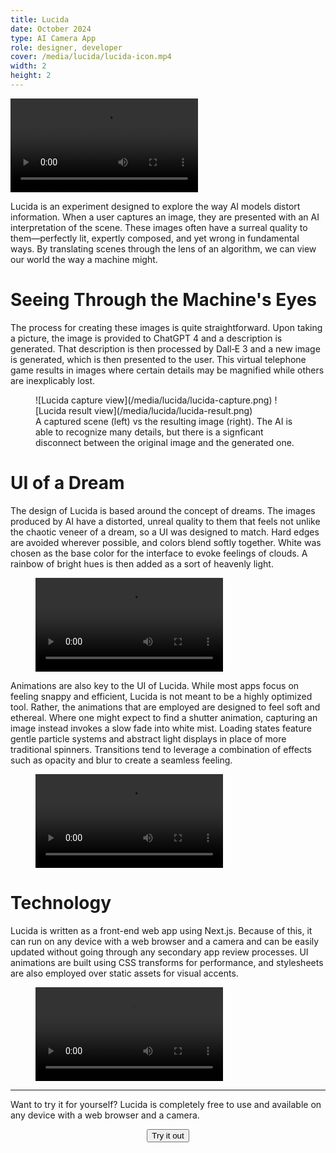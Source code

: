 ```yaml
---
title: Lucida
date: October 2024
type: AI Camera App
role: designer, developer
cover: /media/lucida/lucida-icon.mp4
width: 2
height: 2
---
```


<Full>
  <Video src="/media/lucida/lucida-banner.mp4"/>
</Full>

Lucida is an experiment designed to explore the way AI models distort information. When a user captures an image, they are presented with an AI interpretation of the scene. These images often have a surreal quality to them&mdash;perfectly lit, expertly composed, and yet wrong in fundamental ways. By translating scenes through the lens of an algorithm, we can view our world the way a machine might.

# Seeing Through the Machine's Eyes

The process for creating these images is quite straightforward. Upon taking a picture, the image is provided to ChatGPT 4 and a description is generated. That description is then processed by Dall‑E 3 and a new image is generated, which is then presented to the user. This virtual telephone game results in images where certain details may be magnified while others are inexplicably lost.

<Wide>
  <Figure padded>  
    <Columns nowrap>
      <Device phone>
        ![Lucida capture view](/media/lucida/lucida-capture.png)
      </Device>
      <Device phone>
        ![Lucida result view](/media/lucida/lucida-result.png)
      </Device>
    </Columns>
    <figcaption>    
      A captured scene (left) vs the resulting image (right). The AI is able to recognize many details, but there is a signficant disconnect between the original image and the generated one.
    </figcaption>
  </Figure>
</Wide>

# UI of a Dream

The design of Lucida is based around the concept of dreams. The images produced by AI have a distorted, unreal quality to them that feels not unlike the chaotic veneer of a dream, so a UI was designed to match. Hard edges are avoided wherever possible, and colors blend softly together. White was chosen as the base color for the interface to evoke feelings of clouds. A rainbow of bright hues is then added as a sort of heavenly light.

<Small>
  <Figure>  
    <Video src="/media/lucida/lucida-icon.mp4"/>
    <figcaption>    
      The Lucida icon, which also doubles as the capture button, was designed to appear as a glowing orb of colored light.
    </figcaption>
  </Figure>
</Small>

Animations are also key to the UI of Lucida. While most apps focus on feeling snappy and efficient, Lucida is not meant to be a highly optimized tool. Rather, the animations that are employed are designed to feel soft and ethereal. Where one might expect to find a shutter animation, capturing an image instead invokes a slow fade into white mist. Loading states feature gentle particle systems and abstract light displays in place of more traditional spinners. Transitions tend to leverage a combination of effects such as opacity and blur to create a seamless feeling.

<Figure>  
  <Video src="/media/lucida/lucida-particles.mp4"/>
  <figcaption>    
    AI image generation can take some time, so a unique particle-based loading animation was developed. This particle system is populated randomly using JavaScript at runtime and then animated using CSS transforms with no third-party libraries required.
  </figcaption>
</Figure>

# Technology

Lucida is written as a front-end web app using Next.js. Because of this, it can run on any device with a web browser and a camera and can be easily updated without going through any secondary app review processes. UI animations are built using CSS transforms for performance, and stylesheets are also employed over static assets for visual accents.

<Small>
  <Figure>  
    <Video src="/media/lucida/lucida-icon-generator.mp4"/>
    <figcaption>    
      Even the app icon and favicon are generated programmatically using CSS filters. A [test page](https://lucida.alexberkowitz.com/test) was created with independently-controllable instances of the shutter button component, allowing me to generate static assets directly, rather than having to rebuild the visuals in a graphics editor.
    </figcaption>
  </Figure>
</Small>

***

Want to try it for yourself? Lucida is completely free to use and available on any device with a web browser and a camera.

<Center>
  <Button href="https://lucida.alexberkowitz.com">Try it out</Button>
</Center>